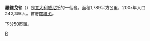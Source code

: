 {{Infobox_ProvinceIT |
  fullname              = Province of Rovigo|
  name                  = Rovigo|
  region                = [[威尼托大区|威尼托大区]] |
  capital               = [[罗维戈|罗维戈]] |
  commune               = 50 |
  area                  = 1,789 |
  population_as_of      = (2001) |
  population            = 242,385 |
  populationdensity     = 135 |
  vehicle               = RO |
  postal_code           = 45100, 45019, 45026, 45010 |
  telephone_prefix      = 0425, 0426 |
  ISTAT                 = 029 |
  president             = Federico Saccardin |
  map                   = [[File:Rovigo_posizione.png|150px]]|
  coatofarms            = |
}}
'''羅維戈省'''（{{lang|it|Provincia di Rovigo}}）是[[意大利|意大利]][[威尼托|威尼托]]的一個省。面積1,789平方公里，2005年人口242,385人。首府[[羅維戈|羅維戈]]。

下分50市鎮。

{{Veneto}}
{{Province of Rovigo}}

{{Authority control}}
[[Category:意大利省份|R]]